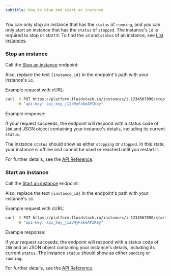 ---
subtitle: How to stop and start an instance
---

You can only stop an instance that has the `status` of `running`, and you can only start an instance that has the `status` of `stopped`.  The instance's `id` is required to stop or start it. To find the `id` and `status` of an instance, see [List instances](/instances/manage/list).

### Stop an instance

Call the [Stop an instance](/api-reference/instances/stop) endpoint:

<EndpointRequestSnippet endpoint="PUT /instances/:instance_id/stop" />

<Markdown src="../../../snippets/api-key-header.mdx" /> 

Also, replace the text `{instance_id}` in the endpoint's path with your instance's `id`. 

Example request with cURL:
```bash 
curl -X PUT https://platform.fluidstack.io/instances/i-1234567890/stop \
     -H "api-key: api_key_j123MyFakeAPIKey"
```

Example response:

<EndpointResponseSnippet endpoint="PUT /instances/:instance_id/stop" />

If your request succeeds, the endpoint will respond with a status code of `200` and JSON object containing your instance's details, including its current `status`.

The instance `status` should show as either `stopping` or `stopped`. In this state, your instance is offline and cannot be used or reached until you restart it. 

For further details, see the [API Reference](/api-reference/instances/stop).

### Start an instance

Call the [Start an instance](/api-reference/instances/start) endpoint:

<EndpointRequestSnippet endpoint="PUT /instances/:instance_id/start" />

<Markdown src="../../../snippets/api-key-header.mdx" /> 

Also, replace the text `{instance_id}` in the endpoint's path with your instance's `id`. 

Example request with cURL:
```bash 
curl -X PUT https://platform.fluidstack.io/instances/i-1234567890/start \
     -H "api-key: api_key_j123MyFakeAPIKey"
```

Example response:

<EndpointResponseSnippet endpoint="PUT /instances/:instance_id/start" />

If your request succeeds, the endpoint will respond with a status code of `200` and an JSON object containing your instance's details, including its current `status`. The instance `status` should show as either `pending` or `running`. 

For further details, see the [API Reference](/api-reference/instances/start).